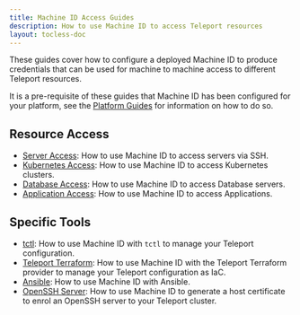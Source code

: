 ```yaml
---
title: Machine ID Access Guides
description: How to use Machine ID to access Teleport resources
layout: tocless-doc
---
```


These guides cover how to configure a deployed Machine ID to produce credentials
that can be used for machine to machine access to different Teleport resources.

It is a pre-requisite of these guides that
Machine ID has been configured for your platform, see the
[Platform Guides](./platform-guides.mdx) for information on how to do so.

## Resource Access

- [Server Access](./access-guides/ssh.mdx): How to use Machine ID to access servers via SSH.
- [Kubernetes Access](./access-guides/kubernetes.mdx): How to use Machine ID to access Kubernetes clusters.
- [Database Access](./access-guides/databases.mdx): How to use Machine ID to access Database servers.
- [Application Access](./access-guides/applications.mdx): How to use Machine ID to access Applications.

## Specific Tools

- [tctl](./access-guides/tctl.mdx): How to use Machine ID with `tctl` to manage your Teleport configuration.
- [Teleport Terraform](./access-guides/terraform.mdx): How to use Machine ID with the Teleport Terraform provider to manage your Teleport configuration as IaC.
- [Ansible](./access-guides/ansible.mdx): How to use Machine ID with Ansible.
- [OpenSSH Server](./access-guides/host-certificate.mdx): How to use Machine ID to generate a host certificate to enrol an OpenSSH server to your Teleport cluster.